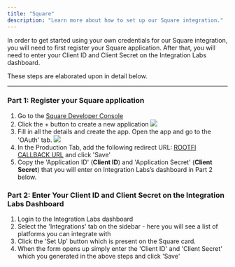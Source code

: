 ```yaml
---
title: "Square"
description: "Learn more about how to set up our Square integration."
---
```


In order to get started using your own credentials for our Square integration, you will need to first register your Square application. After that, you will need to enter your Client ID and Client Secret on the Integration Labs dashboard.

These steps are elaborated upon in detail below.

---

### Part 1: Register your Square application

1. Go to the [Square Developer Console](https://developer.squareup.com/console/en/apps)
2. Click the + button to create a new application
   ![](/images/square_oauth.png)
3. Fill in all the details and create the app. Open the app and go to the 'OAuth' tab.
   ![](/images/square_oauth_app.png)
4. In the Production Tab, add the following redirect URL: [ROOTFI CALLBACK URL](/api-reference/v3/overview/environments#callback-urls) and click 'Save'
5. Copy the 'Application ID' (**Client ID**) and 'Application Secret' (**Client Secret**) that you will enter on Integration Labs’s dashboard in Part 2 below.

### Part 2: Enter Your Client ID and Client Secret on the Integration Labs Dashboard

1. Login to the Integration Labs dashboard
2. Select the 'Integrations' tab on the sidebar - here you will see a list of platforms you can integrate with
3. Click the 'Set Up' button which is present on the Square card.
4. When the form opens up simply enter the 'Client ID' and 'Client Secret' which you generated in the above steps and click 'Save'
